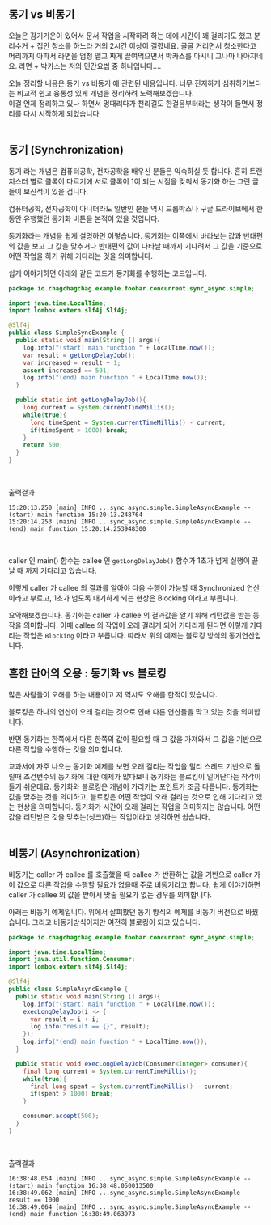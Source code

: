 ## 동기 vs 비동기
오늘은 감기기운이 있어서 문서 작업을 시작하려 하는 데에 시간이 꽤 걸리기도 했고 분리수거 + 집안 청소를 하느라 거의 2시간 이상이 걸렸네요. 골골 거리면서 청소한다고 머리까지 아파서 라면을 엄청 맵고 짜게 끌여먹으면서 박카스를 마시니 그나마 나아지네요. 라면 + 박카스는 저의 민간요법 중 하나입니다....<br/>

오늘 정리할 내용은 동기 vs 비동기 에 관련된 내용입니다. 너무 진지하게 심취하기보다는 비교적 쉽고 융통성 있게 개념을 정리하려 노력해보겠습니다.<br/>
이걸 언제 정리하고 있나 하면서 멍때리다가 천리길도 한걸음부터라는 생각이 들면서 정리를 다시 시작하게 되었습니다<br/>
<br/>

## 동기 (Synchronization)
동기 라는 개념은 컴퓨터공학, 전자공학을 배우신 분들은 익숙하실 듯 합니다. 흔히 트랜지스터 별로 클록이 다르기에 서로 클록이 1이 되는 시점을 맞춰서 동기화 하는 그런 글들이 보신적이 있을 겁니다.<br/>

컴퓨터공학, 전자공학이 아니더라도 일반인 분들 역시 드롭박스나 구글 드라이브에서 한동안 유행했던 동기화 버튼을 본적이 있을 것입니다.<br/>

동기화라는 개념을 쉽게 설명하면 이렇습니다. 동기화는 이쪽에서 바라보는 값과 반대편의 값을 보고 그 값을 맞추거나 반대편의 값이 나타날 때까지 기다려서 그 값을 기준으로 어떤 작업을 하기 위해 기다리는 것을 의미합니다.<br/>

쉽게 이야기하면 아래와 같은 코드가 동기화를 수행하는 코드입니다.
```java filename="SimpleSyncExample.java" {0} copy
package io.chagchagchag.example.foobar.concurrent.sync_async.simple;

import java.time.LocalTime;
import lombok.extern.slf4j.Slf4j;

@Slf4j
public class SimpleSyncExample {
  public static void main(String [] args){
    log.info("(start) main function " + LocalTime.now());
    var result = getLongDelayJob();
    var increased = result + 1;
    assert increased == 501;
    log.info("(end) main function " + LocalTime.now());
  }

  public static int getLongDelayJob(){
    long current = System.currentTimeMillis();
    while(true){
      long timeSpent = System.currentTimeMillis() - current;
      if(timeSpent > 1000) break;
    }
    return 500;
  }
}
```
<br/>

출력결과
```plain
15:20:13.250 [main] INFO ...sync_async.simple.SimpleAsyncExample -- (start) main function 15:20:13.248764
15:20:14.253 [main] INFO ...sync_async.simple.SimpleAsyncExample -- (end) main function 15:20:14.253948300
```
<br/>

caller 인 main() 함수는 callee 인 `getLongDelayJob()` 함수가 1초가 넘게 실행이 끝날 때 까지 기다리고 있습니다.<br/>

이렇게 caller 가 callee 의 결과를 알아야 다음 수행이 가능할 때 Synchronized 연산이라고 부르고, 1초가 넘도록 대기하게 되는 현상은 Blocking 이라고 부릅니다.<br/>

요약해보겠습니다. 동기화는 caller 가 callee 의 결과값을 알기 위해 리턴값을 받는 동작을 의미합니다. 이때 callee 의 작업이 오래 걸리게 되어 기다리게 된다면 이렇게 기다리는 작업은 `Blocking` 이라고 부릅니다. 따라서 위의 예제는 블로킹 방식의 동기연산입니다.<br/>

## 흔한 단어의 오용 : 동기화 vs 블로킹
많은 사람들이 오해를 하는 내용이고 저 역시도 오해를 한적이 있습니다.<br/>

블로킹은 하나의 연산이 오래 걸리는 것으로 인해 다른 연산들을 막고 있는 것을 의미합니다.<br/>

반면 동기화는 한쪽에서 다른 한쪽의 값이 필요할 때 그 값을 가져와서 그 값을 기반으로 다른 작업을 수행하는 것을 의미합니다.<br/>

교과서에 자주 나오는 동기화 예제를 보면 오래 걸리는 작업을 멀티 스레드 기반으로 돌릴때 조건변수의 동기화에 대한 예제가 많다보니 동기화는 블로킹이 일어난다는 착각이 들기 쉬운데요. 동기화와 블로킹은 개념이 가리키는 포인트가 조금 다릅니다. 동기화는 값을 맞추는 것을 의미하고, 블로킹은 어떤 작업이 오래 걸리는 것으로 인해 기다리고 있는 현상을 의미합니다. 동기화가 시간이 오래 걸리는 작업을 의미하지는 않습니다. 어떤 값을 리턴받은 것을 맞추는(싱크)하는 작업이라고 생각하면 쉽습니다.<br/>
<br/>

## 비동기 (Asynchronization)
비동기는 caller 가 callee 를 호출했을 때 callee 가 반환하는 값을 기반으로 caller 가 이 값으로 다른 작업을 수행할 필요가 없을때 주로 비동기라고 합니다. 쉽게 이야기하면 caller 가 callee 의 값을 받아서 맞출 필요가 없는 경우를 의미합니다.<br/>

아래는 비동기 예제입니다. 위에서 살펴봤던 동기 방식의 예제를 비동기 버전으로 바꿨습니다. 그리고 비동기방식이지만 여전히 블로킹이 되고 있습니다.<br/>
```java filename="SimpleAsyncExample.java" {0} copy
package io.chagchagchag.example.foobar.concurrent.sync_async.simple;

import java.time.LocalTime;
import java.util.function.Consumer;
import lombok.extern.slf4j.Slf4j;

@Slf4j
public class SimpleAsyncExample {
  public static void main(String [] args){
    log.info("(start) main function " + LocalTime.now());
    execLongDelayJob(i -> {
      var result = i + i;
      log.info("result == {}", result);
    });
    log.info("(end) main function " + LocalTime.now());
  }

  public static void execLongDelayJob(Consumer<Integer> consumer){
    final long current = System.currentTimeMillis();
    while(true){
      final long spent = System.currentTimeMillis() - current;
      if(spent > 1000) break;
    }

    consumer.accept(500);
  }
}

```
<br/>

출력결과
```plain
16:38:48.054 [main] INFO ...sync_async.simple.SimpleAsyncExample -- (start) main function 16:38:48.050013500
16:38:49.062 [main] INFO ...sync_async.simple.SimpleAsyncExample -- result == 1000
16:38:49.064 [main] INFO ...sync_async.simple.SimpleAsyncExample -- (end) main function 16:38:49.063973
```
<br/>

